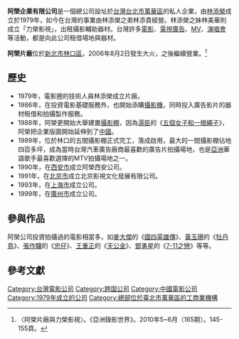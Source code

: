 {{Expand |time=2010-06-10T05:41:43+00:00 }}
{{Infobox Company
| company_name = 阿榮企業有限公司<br/><small>Arrow Film Production Co.</small>
| company_logo = 
| company_type = [[股份有限公司|非上市公司]]
| foundation   = 1979年11月30日
| location     = {{ROC}}<br/>[[台北市|台北市]][[萬華區|萬華區]]長沙街2段73號1樓 
| zip_code     = 
| telephone_no = +886 2 2604-1670
| key_people = 董事長：林添貴
| industry   = 媒體業
| products   = 
| capital    =
| revenue    =
| operating_income =
| net_income       =
| num_employees    =
| parent = 
| subsid = 
| homepage = 
| footnotes =
}}
'''阿榮企業有限公司'''是一個總公司設址於[[台灣|台灣]][[台北市|台北市]][[萬華區|萬華區]]的私人企業，由[[林添榮|林添榮]]成立於1979年，如今在台灣的事業由林添榮之弟林添貴經營。林添榮之妹林美華則成立「力榮影視」，出租攝影輔助器材。台灣許多[[電影|電影]]、[[電視廣告|電視廣告]]、[[MV|MV]]、[[演唱會|演唱會]]等活動，都是向此公司租借場地與器材。

'''阿榮片廠'''位於[[新北市|新北市]][[林口區|林口區]]，2006年8月2日發生大火，之後繼續營業。<ref>〈阿榮片廠與力榮影視〉。《亞洲錄影世界》。2010年5~6月（165期）。145-155頁。</ref>

== 歷史 ==
*1979年，電影圈的技術人員林添榮成立片廠。
*1986年，在投資電影基礎服務外，也開始添購[[攝影機|攝影機]]，同時投入廣告影片的器材租借和拍攝製作服務。
*1988年，阿榮更開始大舉建置[[攝影棚|攝影棚]]，因為[[湯臣|湯臣]]的《[[五個女子和一根繩子|五個女子和一根繩子]]》，阿榮把企業版圖開始延伸到了[[中國|中國]]。
*1989年，位於林口的五間攝影棚正式完工，落成啟用，最大的一間攝影棚佔地四百多坪，成為當時台灣汽車廣告廠商最喜歡的廣告片拍攝場地，也是[[亞洲|亞洲]]華語歌手最喜歡選擇的MTV拍攝場地之一。
*1990年，在[[西安市|西安市]]成立阿榮西安公司。
*1991年，在[[北京市|北京市]]成立北京影視文化發展有限公司。
*1993年，在[[上海市|上海市]]成立公司。
*1999年，在[[廣州市|廣州市]]成立公司。

== 參與作品 ==
阿榮公司投資拍攝過的電影相當多，如[[麥大傑|麥大傑]]的《[[國四英雄傳|國四英雄傳]]》、[[黃玉珊_(導演)|黃玉珊]]的《[[牡丹鳥_(電影)|牡丹鳥]]》、[[張作驥|張作驥]]的《[[忠仔|忠仔]]》、[[王重正|王重正]]的《[[天公金|天公金]]》、[[鄧勇星|鄧勇星]]的《[[7-11之戀|7-11之戀]]》等等。

== 參考文獻 ==
<references/>

[[Category:台灣電影公司|Category:台灣電影公司]]
[[Category:跨国公司|Category:跨国公司]]
[[Category:中國電影公司|Category:中國電影公司]]
[[Category:1979年成立的公司|Category:1979年成立的公司]]
[[Category:總部位於臺北市萬華區的工商業機構|Category:總部位於臺北市萬華區的工商業機構]]